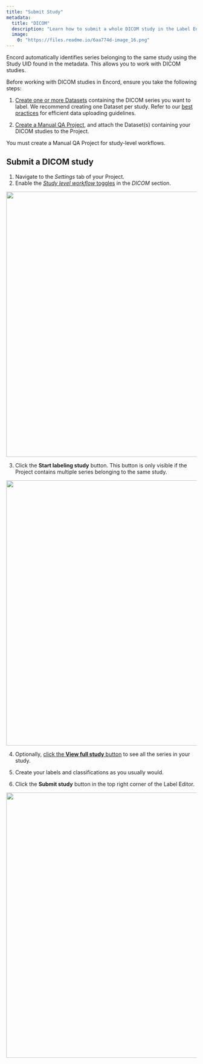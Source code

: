 ```yaml
---
title: "Submit Study"
metadata: 
  title: "DICOM"
  description: "Learn how to submit a whole DICOM study in the Label Editor."
  image: 
    0: "https://files.readme.io/6aa774d-image_16.png"
---
```


Encord automatically identifies series belonging to the same study using the Study UID found in the metadata. This allows you to work with DICOM studies.

Before working with DICOM studies in Encord, ensure you take the following steps:

1. [Create one or more Datasets](/platform-documentation/Annotate/annotate-datasets/annotate-datasets#creating-datasets) containing the DICOM series you want to label. We recommend creating one Dataset per study. Refer to our [best practices](/platform-documentation/General/best-practices) for efficient data uploading guidelines.

2. [Create a Manual QA Project](/platform-documentation/Annotate/annotate-projects/annotate-manual-qa-projects), and attach the Dataset(s) containing your DICOM studies to the Project. 

<Info>You must create a Manual QA Project for study-level workflows.</Info>

## Submit a DICOM study

1. Navigate to the _Settings_ tab of your Project. 
2. Enable the [_Study level workflow_ toggles](#dicom-settings) in the _DICOM_ section. 

<div class="flex justify-center">
    <img src="https://storage.googleapis.com/docs-media.encord.com/static/img/study-level-workflow.png" width="700" />
</div>

3. Click the **Start labeling study** button. 
  This button is only visible if the Project contains multiple series belonging to the same study.

<div class="flex justify-center">
    <img src="https://storage.googleapis.com/docs-media.encord.com/static/img/start-label-study.png" width="700" />
</div>

4. Optionally, [click the **View full study** button](/platform-documentation/Annotate/annotate-label-editor/annotate-dicom#view-full-study) to see all the series in your study.

5. Create your labels and classifications as you usually would. 

6. Click the **Submit study** button in the top right corner of the Label Editor.

<div class="flex justify-center">
    <img src="https://storage.googleapis.com/docs-media.encord.com/static/img/submit-study-clas.png" width="700" />
</div>

